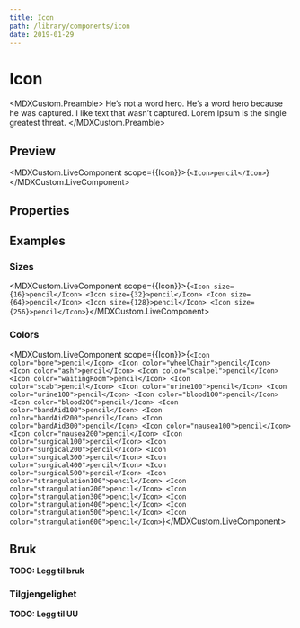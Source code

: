 ```yaml
---
title: Icon
path: /library/components/icon
date: 2019-01-29
---
```



# Icon

<MDXCustom.Preamble>
  He’s not a word hero. He’s a word hero because he was captured. I like text that wasn’t captured. Lorem Ipsum is the
  single greatest threat.
</MDXCustom.Preamble>

## Preview

<MDXCustom.LiveComponent scope={{Icon}}>{`<Icon>pencil</Icon>`}</MDXCustom.LiveComponent>

## Properties

## Examples

### Sizes

<MDXCustom.LiveComponent scope={{Icon}}>{`
  <Icon size={16}>pencil</Icon>
  <Icon size={32}>pencil</Icon>
  <Icon size={64}>pencil</Icon>
  <Icon size={128}>pencil</Icon>
  <Icon size={256}>pencil</Icon>
`}</MDXCustom.LiveComponent>

### Colors

<MDXCustom.LiveComponent scope={{Icon}}>{`
  <Icon color="bone">pencil</Icon>
  <Icon color="wheelChair">pencil</Icon>
  <Icon color="ash">pencil</Icon>
  <Icon color="scalpel">pencil</Icon>
  <Icon color="waitingRoom">pencil</Icon>
  <Icon color="scab">pencil</Icon>
  <Icon color="urine100">pencil</Icon>
  <Icon color="urine100">pencil</Icon>
  <Icon color="blood100">pencil</Icon>
  <Icon color="blood200">pencil</Icon>
  <Icon color="bandAid100">pencil</Icon>
  <Icon color="bandAid200">pencil</Icon>
  <Icon color="bandAid300">pencil</Icon>
  <Icon color="nausea100">pencil</Icon>
  <Icon color="nausea200">pencil</Icon>
  <Icon color="surgical100">pencil</Icon>
  <Icon color="surgical200">pencil</Icon>
  <Icon color="surgical300">pencil</Icon>
  <Icon color="surgical400">pencil</Icon>
  <Icon color="surgical500">pencil</Icon>
  <Icon color="strangulation100">pencil</Icon>
  <Icon color="strangulation200">pencil</Icon>
  <Icon color="strangulation300">pencil</Icon>
  <Icon color="strangulation400">pencil</Icon>
  <Icon color="strangulation500">pencil</Icon>
  <Icon color="strangulation600">pencil</Icon>
`}</MDXCustom.LiveComponent>

## Bruk

**TODO: Legg til bruk**

### Tilgjengelighet

**TODO: Legg til UU**
